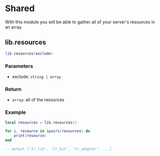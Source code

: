 # Shared

With this module you will be able to gather all of your server's resources in an array

## lib.resources

```lua
lib.resources(exclude)
```

### Parameters
* exclude: `string | array`

### Return
* `array`: all of the resources

### Example

```lua
local resources = lib.resources()

for i, resource in ipairs(resources) do
    print(resource)
end

-- output ['tr_lib', 'tr_kit', 'tr_adapter', ...]
```